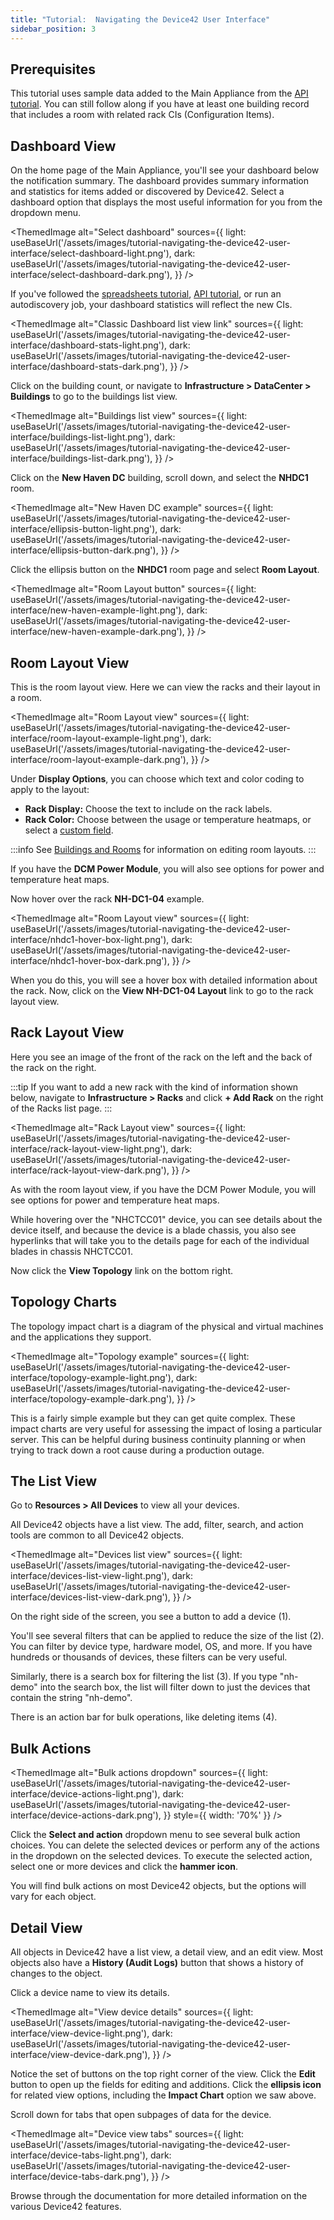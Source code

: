 ```yaml
---
title: "Tutorial:  Navigating the Device42 User Interface"
sidebar_position: 3
---
```



## Prerequisites

This tutorial uses sample data added to the Main Appliance from the [API tutorial](getstarted/tutorials/tutorial-loading-data-using-the-api.mdx). You can still follow along if you have at least one building record that includes a room with related rack CIs (Configuration Items).

## Dashboard View

On the home page of the Main Appliance, you'll see your dashboard below the notification summary. The dashboard provides summary information and statistics for items added or discovered by Device42. Select a dashboard option that displays the most useful information for you from the dropdown menu.

<ThemedImage
    alt="Select dashboard"
    sources={{
        light: useBaseUrl('/assets/images/tutorial-navigating-the-device42-user-interface/select-dashboard-light.png'),
        dark: useBaseUrl('/assets/images/tutorial-navigating-the-device42-user-interface/select-dashboard-dark.png'),
    }}
/>

If you've followed the [spreadsheets tutorial](/getstarted/tutorials/device42-tutorial.mdx), [API tutorial](getstarted/tutorials/tutorial-loading-data-using-the-api.mdx), or run an autodiscovery job, your dashboard statistics will reflect the new CIs. 

<ThemedImage
    alt="Classic Dashboard list view link"
    sources={{
        light: useBaseUrl('/assets/images/tutorial-navigating-the-device42-user-interface/dashboard-stats-light.png'),
        dark: useBaseUrl('/assets/images/tutorial-navigating-the-device42-user-interface/dashboard-stats-dark.png'),
    }}
/>

Click on the building count, or navigate to **Infrastructure > DataCenter > Buildings** to go to the buildings list view. 

<ThemedImage
    alt="Buildings list view"
    sources={{
        light: useBaseUrl('/assets/images/tutorial-navigating-the-device42-user-interface/buildings-list-light.png'),
        dark: useBaseUrl('/assets/images/tutorial-navigating-the-device42-user-interface/buildings-list-dark.png'),
    }}
/>

Click on the **New Haven DC** building, scroll down, and select the **NHDC1** room.

<ThemedImage
    alt="New Haven DC example"
    sources={{
        light: useBaseUrl('/assets/images/tutorial-navigating-the-device42-user-interface/ellipsis-button-light.png'),
        dark: useBaseUrl('/assets/images/tutorial-navigating-the-device42-user-interface/ellipsis-button-dark.png'),
    }}
/>
 

Click the ellipsis button on the **NHDC1** room page and select **Room Layout**.

<ThemedImage
    alt="Room Layout button"
    sources={{
        light: useBaseUrl('/assets/images/tutorial-navigating-the-device42-user-interface/new-haven-example-light.png'),
        dark: useBaseUrl('/assets/images/tutorial-navigating-the-device42-user-interface/new-haven-example-dark.png'),
    }}
/>
 

## Room Layout View 

This is the room layout view. Here we can view the racks and their layout in a room.

<ThemedImage
    alt="Room Layout view"
    sources={{
        light: useBaseUrl('/assets/images/tutorial-navigating-the-device42-user-interface/room-layout-example-light.png'),
        dark: useBaseUrl('/assets/images/tutorial-navigating-the-device42-user-interface/room-layout-example-dark.png'),
    }}
/>


Under **Display Options**, you can choose which text and color coding to apply to the layout:
- **Rack Display:** Choose the text to include on the rack labels.
- **Rack Color:** Choose between the usage or temperature heatmaps, or select a [custom field](/administration/custom-key-value-pairs-explained.mdx). 

:::info
See [Buildings and Rooms](/infrastructure-management/buildings-rooms-and-racks/buildings-and-rooms/#room-layout-view.mdx) for information on editing room layouts.
:::

If you have the **DCM Power Module**, you will also see options for power and temperature heat maps.

Now hover over the rack **NH-DC1-04** example.

<ThemedImage
    alt="Room Layout view"
    sources={{
        light: useBaseUrl('/assets/images/tutorial-navigating-the-device42-user-interface/nhdc1-hover-box-light.png'),
        dark: useBaseUrl('/assets/images/tutorial-navigating-the-device42-user-interface/nhdc1-hover-box-dark.png'),
    }}
/>

When you do this, you will see a hover box with detailed information about the rack. Now, click on the **View NH-DC1-04 Layout** link to go to the rack layout view.

## Rack Layout View

Here you see an image of the front of the rack on the left and the back of the rack on the right.

:::tip
If you want to add a new rack with the kind of information shown below, navigate to **Infrastructure > Racks** and click **+ Add Rack** on the right of the Racks list page.
:::

<ThemedImage
    alt="Rack Layout view"
    sources={{
        light: useBaseUrl('/assets/images/tutorial-navigating-the-device42-user-interface/rack-layout-view-light.png'),
        dark: useBaseUrl('/assets/images/tutorial-navigating-the-device42-user-interface/rack-layout-view-dark.png'),
    }}
/>

As with the room layout view, if you have the DCM Power Module, you will see options for power and temperature heat maps.

While hovering over the "NHCTCC01" device, you can see details about the device itself, and because the device is a blade chassis, you also see hyperlinks that will take you to the details page for each of the individual blades in chassis NHCTCC01.

Now click the **View Topology** link on the bottom right.

## Topology Charts

The topology impact chart is a diagram of the physical and virtual machines and the applications they support.

<ThemedImage
    alt="Topology example"
    sources={{
        light: useBaseUrl('/assets/images/tutorial-navigating-the-device42-user-interface/topology-example-light.png'),
        dark: useBaseUrl('/assets/images/tutorial-navigating-the-device42-user-interface/topology-example-dark.png'),
    }}
/>

This is a fairly simple example but they can get quite complex. These impact charts are very useful for assessing the impact of losing a particular server. This can be helpful during business continuity planning or when trying to track down a root cause during a production outage.

## The List View

Go to **Resources > All Devices** to view all your devices. 

All Device42 objects have a list view. The add, filter, search, and action tools are common to all Device42 objects.

<ThemedImage
    alt="Devices list view"
    sources={{
        light: useBaseUrl('/assets/images/tutorial-navigating-the-device42-user-interface/devices-list-view-light.png'),
        dark: useBaseUrl('/assets/images/tutorial-navigating-the-device42-user-interface/devices-list-view-dark.png'),
    }}
/>

On the right side of the screen, you see a button to add a device (1). 

You'll see several filters that can be applied to reduce the size of the list (2). You can filter by device type, hardware model, OS, and more. If you have hundreds or thousands of devices, these filters can be very useful. 

Similarly, there is a search box for filtering the list (3). If you type "nh-demo" into the search box, the list will filter down to just the devices that contain the string "nh-demo". 

There is an action bar for bulk operations, like deleting items (4).

## Bulk Actions

<ThemedImage
    alt="Bulk actions dropdown"
    sources={{
        light: useBaseUrl('/assets/images/tutorial-navigating-the-device42-user-interface/device-actions-light.png'),
        dark: useBaseUrl('/assets/images/tutorial-navigating-the-device42-user-interface/device-actions-dark.png'),
    }}
    style={{ width: '70%' }} 
/>

Click the **Select and action** dropdown menu to see several bulk action choices. You can delete the selected devices or perform any of the actions in the dropdown on the selected devices. To execute the selected action, select one or more devices and click the **hammer icon**.

You will find bulk actions on most Device42 objects, but the options will vary for each object.

## Detail View

All objects in Device42 have a list view, a detail view, and an edit view. Most objects also have a **History (Audit Logs)** button that shows a history of changes to the object.

Click a device name to view its details.  

<ThemedImage
    alt="View device details"
    sources={{
        light: useBaseUrl('/assets/images/tutorial-navigating-the-device42-user-interface/view-device-light.png'),
        dark: useBaseUrl('/assets/images/tutorial-navigating-the-device42-user-interface/view-device-dark.png'),
    }}
/>

Notice the set of buttons on the top right corner of the view. Click the **Edit** button to open up the fields for editing and additions. Click the **ellipsis icon** for related view options, including the **Impact Chart** option we saw above.

Scroll down for tabs that open subpages of data for the device.

<ThemedImage
    alt="Device view tabs"
    sources={{
        light: useBaseUrl('/assets/images/tutorial-navigating-the-device42-user-interface/device-tabs-light.png'),
        dark: useBaseUrl('/assets/images/tutorial-navigating-the-device42-user-interface/device-tabs-dark.png'),
    }}
/>

Browse through the documentation for more detailed information on the various Device42 features.
